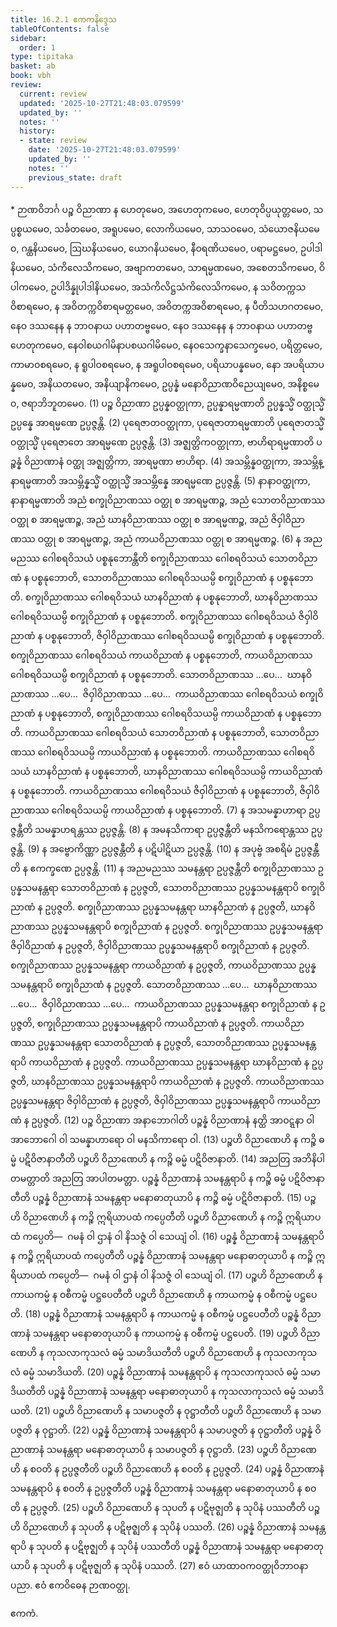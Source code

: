 ```yaml
---
title: 16.2.1 ဧကကနိဒ္ဒေသ
tableOfContents: false
sidebar:
  order: 1
type: tipitaka
basket: ab
book: vbh
review:
  current: review
  updated: '2025-10-27T21:48:03.079599'
  updated_by: ''
  notes: ''
  history:
  - state: review
    date: '2025-10-27T21:48:03.079599'
    updated_by: ''
    notes: ''
    previous_state: draft
---
```



<ReviewStatus review={frontmatter.review} showDetails={true} />

<HypothesisAnnotation frontmatter={frontmatter} />

<DynamicBreadcrumb />

<Paragraph type="center" book="vbh">
* ဉာဏဝိဘင်္ဂ
</Paragraph>



<Division number="761" book="vbh" e="ch" v="30" p="331">

<Paragraph number="2385" book="vbh">
ပဉ္စ ဝိညာဏာ န ဟေတုမေဝ, အဟေတုကမေဝ, ဟေတုဝိပ္ပယုတ္တမေဝ, သပ္ပစ္စယမေဝ, သင်္ခတမေဝ, အရူပမေဝ, လောကိယမေဝ, သာသဝမေဝ, သံယောဇနိယမေဝ, ဂန္ထနိယမေဝ, ဩဃနိယမေဝ, ယောဂနိယမေဝ, နီဝရဏိယမေဝ, ပရာမဋ္ဌမေဝ, ဥပါဒါနိယမေဝ, သံကိလေသိကမေဝ, အဗျာကတမေဝ, သာရမ္မဏမေဝ, အစေတသိကမေဝ, ဝိပါကမေဝ, ဥပါဒိန္နုပါဒါနိယမေဝ, အသံကိလိဋ္ဌသံကိလေသိကမေဝ, န သဝိတက္ကသဝိစာရမေဝ, န အဝိတက္ကဝိစာရမတ္တမေဝ, အဝိတက္ကအဝိစာရမေဝ, န ပီတိသဟဂတမေဝ, နေဝ ဒဿနေန န ဘာဝနာယ ပဟာတဗ္ဗမေဝ, နေဝ ဒဿနေန န ဘာဝနာယ ပဟာတဗ္ဗဟေတုကမေဝ, နေဝါစယဂါမိနာပစယဂါမိမေဝ, နေဝသေက္ခနာသေက္ခမေဝ, ပရိတ္တမေဝ, ကာမာဝစရမေဝ, န ရူပါဝစရမေဝ, န အရူပါဝစရမေဝ, ပရိယာပန္နမေဝ, နော အပရိယာပန္နမေဝ, အနိယတမေဝ, အနိယျာနိကမေဝ, ဥပ္ပန္နံ မနောဝိညာဏဝိညေယျမေဝ, အနိစ္စမေဝ, ဇရာဘိဘူတမေဝ. (1)
</Paragraph>

</Division>
<Division number="762" book="vbh" e="ch" v="30" p="331">

<Paragraph number="2386" book="vbh">
ပဉ္စ ဝိညာဏာ ဥပ္ပန္နဝတ္ထုကာ, ဥပ္ပန္နာရမ္မဏာတိ ဥပ္ပန္နသ္မိံ ဝတ္ထုသ္မိံ ဥပ္ပန္နေ အာရမ္မဏေ ဥပ္ပဇ္ဇန္တိ. (2)
</Paragraph>

<Paragraph number="2387" book="vbh">
ပုရေဇာတဝတ္ထုကာ, ပုရေဇာတာရမ္မဏာတိ ပုရေဇာတသ္မိံ ဝတ္ထုသ္မိံ ပုရေဇာတေ အာရမ္မဏေ ဥပ္ပဇ္ဇန္တိ. (3)
</Paragraph>

<Paragraph number="2388" book="vbh">
အဇ္ဈတ္တိကဝတ္ထုကာ, ဗာဟိရာရမ္မဏာတိ ပဉ္စန္နံ ဝိညာဏာနံ ဝတ္ထု အဇ္ဈတ္တိကာ, အာရမ္မဏာ ဗာဟိရာ. (4)
</Paragraph>

<Paragraph number="2389" book="vbh">
အသမ္ဘိန္နဝတ္ထုကာ, အသမ္ဘိန္နာရမ္မဏာတိ အသမ္ဘိန္နသ္မိံ ဝတ္ထုသ္မိံ အသမ္ဘိန္နေ အာရမ္မဏေ ဥပ္ပဇ္ဇန္တိ. (5)
</Paragraph>

<Paragraph number="2390" book="vbh">
နာနာဝတ္ထုကာ, နာနာရမ္မဏာတိ အညံ စက္ခုဝိညာဏဿ ဝတ္ထု စ အာရမ္မဏဉ္စ, အညံ သောတဝိညာဏဿ ဝတ္ထု စ အာရမ္မဏဉ္စ, အညံ ဃာနဝိညာဏဿ ဝတ္ထု စ အာရမ္မဏဉ္စ, အညံ ဇိဝှါဝိညာဏဿ ဝတ္ထု စ အာရမ္မဏဉ္စ, အညံ ကာယဝိညာဏဿ ဝတ္ထု စ အာရမ္မဏဉ္စ. (6)
</Paragraph>

</Division>
<Division number="763" book="vbh" e="ch" v="30" p="331">

<Paragraph number="2391" book="vbh">
န အညမညဿ ဂေါစရဝိသယံ ပစ္စနုဘောန္တီတိ စက္ခုဝိညာဏဿ ဂေါစရဝိသယံ သောတဝိညာဏံ န ပစ္စနုဘောတိ, သောတဝိညာဏဿ ဂေါစရဝိသယမ္ပိ စက္ခုဝိညာဏံ န ပစ္စနုဘောတိ. စက္ခုဝိညာဏဿ ဂေါစရဝိသယံ ဃာနဝိညာဏံ န ပစ္စနုဘောတိ, ဃာနဝိညာဏဿ ဂေါစရဝိသယမ္ပိ စက္ခုဝိညာဏံ န ပစ္စနုဘောတိ. စက္ခုဝိညာဏဿ ဂေါစရဝိသယံ ဇိဝှါဝိညာဏံ န ပစ္စနုဘောတိ, ဇိဝှါဝိညာဏဿ ဂေါစရဝိသယမ္ပိ စက္ခုဝိညာဏံ န ပစ္စနုဘောတိ. စက္ခုဝိညာဏဿ ဂေါစရဝိသယံ ကာယဝိညာဏံ န ပစ္စနုဘောတိ, ကာယဝိညာဏဿ ဂေါစရဝိသယမ္ပိ စက္ခုဝိညာဏံ န ပစ္စနုဘောတိ. သောတဝိညာဏဿ …ပေ…  ဃာနဝိညာဏဿ …ပေ…  ဇိဝှါဝိညာဏဿ …ပေ…  ကာယဝိညာဏဿ ဂေါစရဝိသယံ စက္ခုဝိညာဏံ န ပစ္စနုဘောတိ, စက္ခုဝိညာဏဿ ဂေါစရဝိသယမ္ပိ ကာယဝိညာဏံ န ပစ္စနုဘောတိ. ကာယဝိညာဏဿ ဂေါစရဝိသယံ သောတဝိညာဏံ န ပစ္စနုဘောတိ, သောတဝိညာဏဿ ဂေါစရဝိသယမ္ပိ ကာယဝိညာဏံ န ပစ္စနုဘောတိ. ကာယဝိညာဏဿ ဂေါစရဝိသယံ ဃာနဝိညာဏံ န ပစ္စနုဘောတိ, ဃာနဝိညာဏဿ ဂေါစရဝိသယမ္ပိ ကာယဝိညာဏံ န ပစ္စနုဘောတိ. ကာယဝိညာဏဿ ဂေါစရဝိသယံ ဇိဝှါဝိညာဏံ န ပစ္စနုဘောတိ, ဇိဝှါဝိညာဏဿ ဂေါစရဝိသယမ္ပိ ကာယဝိညာဏံ န ပစ္စနုဘောတိ. (7)
</Paragraph>

</Division>
<Division number="764" book="vbh" e="ch" v="30" p="332">

<Paragraph number="2392" book="vbh">
န အသမန္နာဟာရာ ဥပ္ပဇ္ဇန္တီတိ သမန္နာဟရန္တဿ ဥပ္ပဇ္ဇန္တိ. (8)
</Paragraph>

<Paragraph number="2393" book="vbh">
န အမနသိကာရာ ဥပ္ပဇ္ဇန္တီတိ မနသိကရောန္တဿ ဥပ္ပဇ္ဇန္တိ. (9)
</Paragraph>

<Paragraph number="2394" book="vbh">
န အဗ္ဗောကိဏ္ဏာ ဥပ္ပဇ္ဇန္တီတိ န ပဋိပါဋိယာ ဥပ္ပဇ္ဇန္တိ. (10)
</Paragraph>

<Paragraph number="2395" book="vbh">
န အပုဗ္ဗံ အစရိမံ ဥပ္ပဇ္ဇန္တီတိ န ဧကက္ခဏေ ဥပ္ပဇ္ဇန္တိ. (11)
</Paragraph>

</Division>
<Division number="765" book="vbh" e="ch" v="30" p="332">

<Paragraph number="2396" book="vbh">
န အညမညဿ သမနန္တရာ ဥပ္ပဇ္ဇန္တီတိ စက္ခုဝိညာဏဿ ဥပ္ပန္နသမနန္တရာ သောတဝိညာဏံ န ဥပ္ပဇ္ဇတိ, သောတဝိညာဏဿ ဥပ္ပန္နသမနန္တရာပိ စက္ခုဝိညာဏံ န ဥပ္ပဇ္ဇတိ. စက္ခုဝိညာဏဿ ဥပ္ပန္နသမနန္တရာ ဃာနဝိညာဏံ န ဥပ္ပဇ္ဇတိ, ဃာနဝိညာဏဿ ဥပ္ပန္နသမနန္တရာပိ စက္ခုဝိညာဏံ န ဥပ္ပဇ္ဇတိ. စက္ခုဝိညာဏဿ ဥပ္ပန္နသမနန္တရာ ဇိဝှါဝိညာဏံ န ဥပ္ပဇ္ဇတိ, ဇိဝှါဝိညာဏဿ ဥပ္ပန္နသမနန္တရာပိ စက္ခုဝိညာဏံ န ဥပ္ပဇ္ဇတိ. စက္ခုဝိညာဏဿ ဥပ္ပန္နသမနန္တရာ ကာယဝိညာဏံ န ဥပ္ပဇ္ဇတိ, ကာယဝိညာဏဿ ဥပ္ပန္နသမနန္တရာပိ စက္ခုဝိညာဏံ န ဥပ္ပဇ္ဇတိ. သောတဝိညာဏဿ …ပေ…  ဃာနဝိညာဏဿ …ပေ…  ဇိဝှါဝိညာဏဿ …ပေ…  ကာယဝိညာဏဿ ဥပ္ပန္နသမနန္တရာ စက္ခုဝိညာဏံ န ဥပ္ပဇ္ဇတိ, စက္ခုဝိညာဏဿ ဥပ္ပန္နသမနန္တရာပိ ကာယဝိညာဏံ န ဥပ္ပဇ္ဇတိ. ကာယဝိညာဏဿ ဥပ္ပန္နသမနန္တရာ သောတဝိညာဏံ န ဥပ္ပဇ္ဇတိ, သောတဝိညာဏဿ ဥပ္ပန္နသမနန္တရာပိ ကာယဝိညာဏံ န ဥပ္ပဇ္ဇတိ. ကာယဝိညာဏဿ ဥပ္ပန္နသမနန္တရာ ဃာနဝိညာဏံ န ဥပ္ပဇ္ဇတိ, ဃာနဝိညာဏဿ ဥပ္ပန္နသမနန္တရာပိ ကာယဝိညာဏံ န ဥပ္ပဇ္ဇတိ. ကာယဝိညာဏဿ ဥပ္ပန္နသမနန္တရာ ဇိဝှါဝိညာဏံ န ဥပ္ပဇ္ဇတိ, ဇိဝှါဝိညာဏဿ ဥပ္ပန္နသမနန္တရာပိ ကာယဝိညာဏံ န ဥပ္ပဇ္ဇတိ. (12)
</Paragraph>

</Division>
<Division number="766" book="vbh" e="ch" v="30" p="333">

<Paragraph number="2397" book="vbh">
ပဉ္စ ဝိညာဏာ အနာဘောဂါတိ ပဉ္စန္နံ ဝိညာဏာနံ နတ္ထိ အာဝဋ္ဋနာ ဝါ အာဘောဂေါ ဝါ သမန္နာဟာရော ဝါ မနသိကာရော ဝါ. (13)
</Paragraph>

<Paragraph number="2398" book="vbh">
ပဉ္စဟိ ဝိညာဏေဟိ န ကဉ္စိ ဓမ္မံ ပဋိဝိဇာနာတီတိ ပဉ္စဟိ ဝိညာဏေဟိ န ကဉ္စိ ဓမ္မံ ပဋိဝိဇာနာတိ. (14)
</Paragraph>

<Paragraph number="2399" book="vbh">
အညတြ အဘိနိပါတမတ္တာတိ အညတြ အာပါတမတ္တာ.
</Paragraph>

<Paragraph number="2400" book="vbh">
ပဉ္စန္နံ ဝိညာဏာနံ သမနန္တရာပိ န ကဉ္စိ ဓမ္မံ ပဋိဝိဇာနာတီတိ ပဉ္စန္နံ ဝိညာဏာနံ သမနန္တရာ မနောဓာတုယာပိ န ကဉ္စိ ဓမ္မံ ပဋိဝိဇာနာတိ. (15)
</Paragraph>

<Paragraph number="2401" book="vbh">
ပဉ္စဟိ ဝိညာဏေဟိ န ကဉ္စိ ဣရိယာပထံ ကပ္ပေတီတိ ပဉ္စဟိ ဝိညာဏေဟိ န ကဉ္စိ ဣရိယာပထံ ကပ္ပေတိ—  ဂမနံ ဝါ ဌာနံ ဝါ နိသဇ္ဇံ ဝါ သေယျံ ဝါ. (16)
</Paragraph>

<Paragraph number="2402" book="vbh">
ပဉ္စန္နံ ဝိညာဏာနံ သမနန္တရာပိ န ကဉ္စိ ဣရိယာပထံ ကပ္ပေတီတိ ပဉ္စန္နံ ဝိညာဏာနံ သမနန္တရာ မနောဓာတုယာပိ န ကဉ္စိ ဣရိယာပထံ ကပ္ပေတိ—  ဂမနံ ဝါ ဌာနံ ဝါ နိသဇ္ဇံ ဝါ သေယျံ ဝါ. (17)
</Paragraph>

<Paragraph number="2403" book="vbh">
ပဉ္စဟိ ဝိညာဏေဟိ န ကာယကမ္မံ န ဝစီကမ္မံ ပဋ္ဌပေတီတိ ပဉ္စဟိ ဝိညာဏေဟိ န ကာယကမ္မံ န ဝစီကမ္မံ ပဋ္ဌပေတိ. (18)
</Paragraph>

<Paragraph number="2404" book="vbh">
ပဉ္စန္နံ ဝိညာဏာနံ သမနန္တရာပိ န ကာယကမ္မံ န ဝစီကမ္မံ ပဋ္ဌပေတီတိ ပဉ္စန္နံ ဝိညာဏာနံ သမနန္တရာ မနောဓာတုယာပိ န ကာယကမ္မံ န ဝစီကမ္မံ ပဋ္ဌပေတိ. (19)
</Paragraph>

<Paragraph number="2405" book="vbh">
ပဉ္စဟိ ဝိညာဏေဟိ န ကုသလာကုသလံ ဓမ္မံ သမာဒိယတီတိ ပဉ္စဟိ ဝိညာဏေဟိ န ကုသလာကုသလံ ဓမ္မံ သမာဒိယတိ. (20)
</Paragraph>

<Paragraph number="2406" book="vbh">
ပဉ္စန္နံ ဝိညာဏာနံ သမနန္တရာပိ န ကုသလာကုသလံ ဓမ္မံ သမာဒိယတီတိ ပဉ္စန္နံ ဝိညာဏာနံ သမနန္တရာ မနောဓာတုယာပိ န ကုသလာကုသလံ ဓမ္မံ သမာဒိယတိ. (21)
</Paragraph>

<Paragraph number="2407" book="vbh">
ပဉ္စဟိ ဝိညာဏေဟိ န သမာပဇ္ဇတိ န ဝုဋ္ဌာတီတိ ပဉ္စဟိ ဝိညာဏေဟိ န သမာပဇ္ဇတိ န ဝုဋ္ဌာတိ. (22)
</Paragraph>

<Paragraph number="2408" book="vbh">
ပဉ္စန္နံ ဝိညာဏာနံ သမနန္တရာပိ န သမာပဇ္ဇတိ န ဝုဋ္ဌာတီတိ ပဉ္စန္နံ ဝိညာဏာနံ သမနန္တရာ မနောဓာတုယာပိ န သမာပဇ္ဇတိ န ဝုဋ္ဌာတိ. (23)
</Paragraph>

<Paragraph number="2409" book="vbh">
ပဉ္စဟိ ဝိညာဏေဟိ န စဝတိ န ဥပ္ပဇ္ဇတီတိ ပဉ္စဟိ ဝိညာဏေဟိ န စဝတိ န ဥပ္ပဇ္ဇတိ. (24)
</Paragraph>

<Paragraph number="2410" book="vbh">
ပဉ္စန္နံ ဝိညာဏာနံ သမနန္တရာပိ န စဝတိ န ဥပ္ပဇ္ဇတီတိ ပဉ္စန္နံ ဝိညာဏာနံ သမနန္တရာ မနောဓာတုယာပိ န စဝတိ န ဥပ္ပဇ္ဇတိ. (25)
</Paragraph>

<Paragraph number="2411" book="vbh">
ပဉ္စဟိ ဝိညာဏေဟိ န သုပတိ န ပဋိဗုဇ္ဈတိ န သုပိနံ ပဿတီတိ ပဉ္စဟိ ဝိညာဏေဟိ န သုပတိ န ပဋိဗုဇ္ဈတိ န သုပိနံ ပဿတိ. (26)
</Paragraph>

<Paragraph number="2412" book="vbh">
ပဉ္စန္နံ ဝိညာဏာနံ သမနန္တရာပိ န သုပတိ န ပဋိဗုဇ္ဈတိ န သုပိနံ ပဿတီတိ ပဉ္စန္နံ ဝိညာဏာနံ သမနန္တရာ မနောဓာတုယာပိ န သုပတိ န ပဋိဗုဇ္ဈတိ န သုပိနံ ပဿတိ. (27)
</Paragraph>

<Paragraph number="2413" book="vbh">
ဧဝံ ယာထာဝကဝတ္ထုဝိဘာဝနာ ပညာ.

</Paragraph>
</Division>

<Paragraph number="2414" type="center" book="vbh">
ဧဝံ ဧကဝိဓေန ဉာဏဝတ္ထု.

  
ဧကကံ.
</Paragraph>